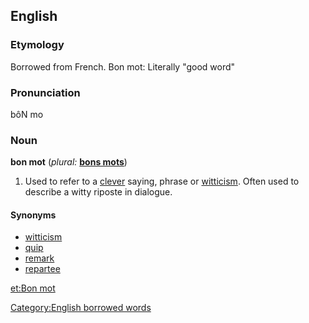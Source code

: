 ==English==

===Etymology===
Borrowed from French. Bon mot: Literally "good word"

===Pronunciation===
bôN mo

===Noun===
'''bon mot'''  (''plural:'' '''[[bons mots]]''')
# Used to refer to a [[clever]] saying, phrase or [[witticism]].  Often used to describe a witty riposte in dialogue.

====Synonyms====
*[[witticism]]
*[[quip]]
*[[remark]]
*[[repartee]]

[[Category:English borrowed words]]
[[et:Bon mot]]